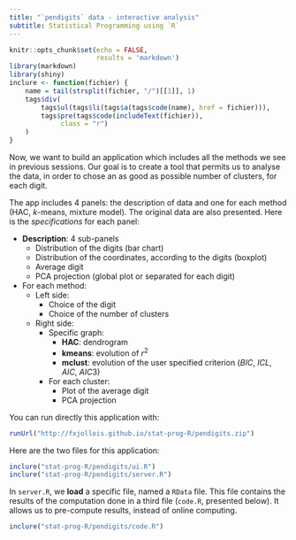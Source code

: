 ```yaml
---
title: "`pendigits` data - interactive analysis"
subtitle: Statistical Programming using `R`
---
```


```r
knitr::opts_chunk$set(echo = FALSE, 
                      results = 'markdown')
library(markdown)
library(shiny)
inclure <- function(fichier) {
    name = tail(strsplit(fichier, "/")[[1]], 1)
    tags$div(
        tags$ul(tags$li(tags$a(tags$code(name), href = fichier))),
        tags$pre(tags$code(includeText(fichier)),
             class = "r")
    )
}
```

Now, we want to build an application which includes all the methods we see in previous sessions. Our goal is to create a tool that permits us to analyse the data, in order to chose an as good as possible number of clusters, for each digit.

The app includes 4 panels: the description of data and one for each method (HAC, $k$-means, mixture model). The original data are also presented. Here is the *specifications* for each panel:

- **Description**: 4 sub-panels
    - Distribution of the digits (bar chart)
    - Distribution of the coordinates, according to the digits (boxplot)
    - Average digit
    - PCA projection (global plot or separated for each digit)
- For each method:
    - Left side:
        - Choice of the digit
        - Choice of the number of clusters
    - Right side:
        - Specific graph:
            - **HAC**: dendrogram
            - **kmeans**: evolution of $r^2$
            - **mclust**: evolution of the user specified criterion ($BIC$, $ICL$, $AIC$, $AIC3$)
        - For each cluster:
            - Plot of the average digit
            - PCA projection

You can run directly this application with:

```r
runUrl("http://fxjollois.github.io/stat-prog-R/pendigits.zip")
```


Here are the two files for this application:

```r
inclure("stat-prog-R/pendigits/ui.R")
inclure("stat-prog-R/pendigits/server.R")
```


In `server.R`, we **load** a specific file, named a `RData` file. This file contains the results of the computation done in a third file (`code.R`, presented below). It allows us to pre-compute results, instead of online computing.

```r
inclure("stat-prog-R/pendigits/code.R")
```
